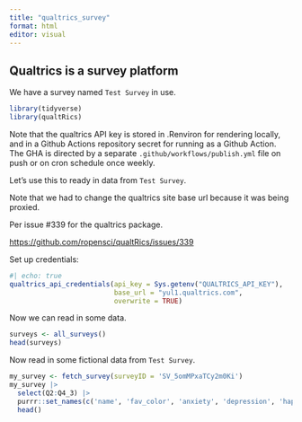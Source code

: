 ```yaml
---
title: "qualtrics_survey"
format: html
editor: visual
---
```


## Qualtrics is a survey platform

We have a survey named `Test Survey` in use.

```r
library(tidyverse)
library(qualtRics)
```

Note that the qualtrics API key is stored in .Renviron for rendering locally, and in a Github Actions repository secret for running as a Github Action. The GHA is directed by a separate `.github/workflows/publish.yml` file on push or on cron schedule once weekly.

Let's use this to ready in data from `Test Survey`.

Note that we had to change the qualtrics site base url because it was being proxied.

Per issue #339 for the qualtrics package.

<https://github.com/ropensci/qualtRics/issues/339>

Set up credentials:

```r
#| echo: true
qualtrics_api_credentials(api_key = Sys.getenv("QUALTRICS_API_KEY"), 
                          base_url = "yul1.qualtrics.com",
                          overwrite = TRUE)
```

Now we can read in some data.

```r
surveys <- all_surveys()
head(surveys)
```

Now read in some fictional data from `Test Survey`.

```r
my_survey <- fetch_survey(surveyID = 'SV_5omMPxaTCy2m0Ki')
my_survey |> 
  select(Q2:Q4_3) |> 
  purrr::set_names(c('name', 'fav_color', 'anxiety', 'depression', 'happiness')) |> 
  head()
```
